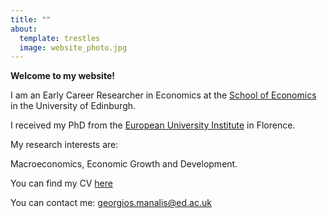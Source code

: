 ```yaml
---
title: ""
about: 
  template: trestles
  image: website_photo.jpg 
---
```


**Welcome to my website!**

I am an Early Career Researcher in Economics at the [School of Economics](https://www.ed.ac.uk/economics) in the University of Edinburgh.

I received my PhD from the [European University Institute](https://www.eui.eu/en/academic-units/department-of-economics) in Florence.

My research interests are:

Macroeconomics, Economic Growth and Development.

You can find my CV [here](https://drive.google.com/file/d/1-LXthUf7_Fjfl-FMZc8btXrlIHtK1Wff/view)

You can contact me: [georgios.manalis\@ed.ac.uk](georgios.manalis@ed.ac.uk)

```         
```
